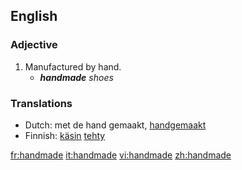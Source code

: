 ==English==

===Adjective===
{{en-adj|-}}

# Manufactured by hand.
#* '''''handmade''' shoes''

===Translations===
{{rfc-level|Translations at L3+ (AutoFormat would have corrected level of Translations)}}
{{top}}
* Dutch: met de hand gemaakt, [[handgemaakt]]
* Finnish: [[käsin]] [[tehdä|tehty]]
{{bottom}}

[[fr:handmade]]
[[it:handmade]]
[[vi:handmade]]
[[zh:handmade]]